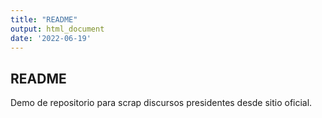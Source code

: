 ```yaml
---
title: "README"
output: html_document
date: '2022-06-19'
---
```


## README


Demo de repositorio para scrap discursos presidentes desde sitio oficial.
